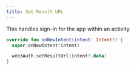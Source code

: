 ```yaml
---
title: Set Result URL
---
```


This handles sign-in for the app within an activity.

```kotlin
override fun onNewIntent(intent: Intent?) {
  super.onNewIntent(intent)

  web3Auth.setResultUrl(intent?.data)
}
```
